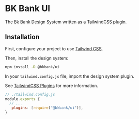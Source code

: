 
<Meta title="Components/Introduction" />

# BK Bank UI

The Bk Bank Design System written as a TailwindCSS plugin.

## Installation

First, configure your project to use [Tailwind CSS](https://tailwindcss.com/).

Then, install the design system:

```bash
npm install -D @bkbank/ui
```

In your `tailwind.config.js` file, import the design system plugin.

See [TailwindCSS Plugins](https://tailwindcss.com/docs/plugins) for more information.

```js
// ./tailwind.config.js
module.exports {
  // ...
   plugins: [require("@bkbank/ui")],
}
```
